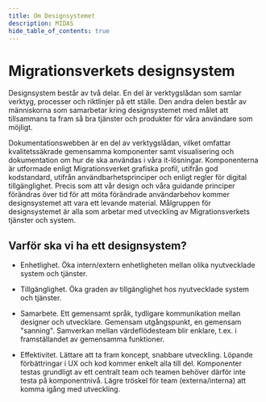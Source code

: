 ```yaml
---
title: Om Designsystemet
description: MIDAS
hide_table_of_contents: true
---
```



# Migrationsverkets designsystem

Designsystem består av två delar. En del är verktygslådan som samlar verktyg, processer och riktlinjer på ett ställe. Den andra delen består av människorna som samarbetar kring designsystemet med målet att tillsammans ta fram så bra tjänster och produkter för våra användare som möjligt.

Dokumentationswebben är en del av verktygslådan, vilket omfattar kvalitetssäkrade gemensamma komponenter samt visualisering och dokumentation om hur de ska användas i våra it-lösningar. Komponenterna är utformade enligt Migrationsverket grafiska profil, utifrån god kodstandard, utifrån användbarhetsprinciper och enligt regler för digital tillgänglighet.
Precis som att vår design och våra guidande principer förändras över tid för att möta förändrade användarbehov kommer designsystemet att vara ett levande material. Målgruppen för designsystemet är alla som arbetar med utveckling av Migrationsverkets tjänster och system.

## Varför ska vi ha ett designsystem?

- Enhetlighet. Öka intern/extern enhetligheten mellan olika nyutvecklade system och tjänster.

- Tillgänglighet. Öka graden av tillgänglighet hos nyutvecklade system och tjänster.

- Samarbete. Ett gemensamt språk, tydligare kommunikation mellan designer och utvecklare. Gemensam utgångspunkt, en gemensam "sanning". Samverkan mellan värdeflödesteam blir enklare, t.ex. i framställandet av gemensamma funktioner.

- Effektivitet. Lättare att ta fram koncept, snabbare utveckling. Löpande förbättringar i UX och kod kommer enkelt alla till del. Komponenter testas grundligt av ett centralt team och teamen behöver därför inte testa på komponentnivå. Lägre tröskel för team (externa/interna) att komma igång med utveckling.


<CHANGELOG />